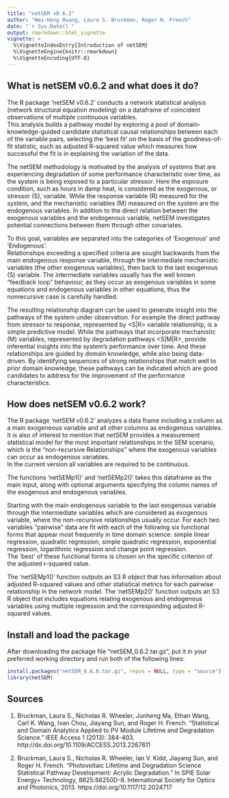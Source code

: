 ```yaml
---
title: "netSEM v0.6.2"
author: "Wei-Heng Huang, Laura S. Bruckman, Roger H. French"
date: "`r Sys.Date()`"
output: rmarkdown::html_vignette
vignette: >
  %\VignetteIndexEntry{Introduction of netSEM}
  %\VignetteEngine{knitr::rmarkdown}
  %\VignetteEncoding{UTF-8}
---
```


What is netSEM v0.6.2 and what does it do?
---------------------------

The R package 'netSEM v0.6.2' conducts a network statistical analysis (network structural equation modeling) on a dataframe of coincident observations of multiple continuous variables.  
This analysis builds a pathway model by exploring a pool of domain-knowledge-guided candidate statistical causal relationships between each of the variable pairs, selecting the 'best fit' on the basis of the goodness-of-fit statistic, such as adjusted R-squared value which measures how successful the fit is in explaining the variation of the data. 

The netSEM methodology is motivated by the analysis of systems that are experiencing degradation of some performance characteristic over time, as the system is being exposed to a particular stressor. 
Here the exposure condition, such as hours in damp heat, is considered as the exogenous, or stressor (S), variable. While the response variable (R) measured for the system, and the mechanistic variables (M) measured on the system are the endogenous variables. 
In addition to the direct relation between the exogenous variables and the endogenous variable, netSEM investigates potential connections between them through other covariates. 

To this goal, variables are separated into the categories of 'Exogenous' and 'Endogenous'.  
Relationships exceeding a specified criteria are sought backwards from the main endogenous response variable, through the intermediate mechanistic variables (the other exogenous variables), then back to the last exogenous (S) variable. 
The intermediate variables usually has the well known "feedback loop" behaviour, as they occur as exogenous variables in some equations and endogenous variables in other equations, thus the nonrecursive case is carefully handled. 

The resulting relationship diagram can be used to generate insight into the pathways of the system under observation. 
For example the direct pathway from stressor to response, represented by <S|R> variable relationship, is a simple predictive model. 
While the pathways that incorporate mechanistic (M) variables, represented by degradation pathways <S|M|R>, provide inferential insights into the system's performance over time. 
And these relationships are guided by domain knowledge, while also being data-driven. 
By identifying sequences of strong relationships that match well to prior domain knowledge, these pathways can be indicated which are good candidates to address for the improvement of the performance characteristics.


How does netSEM v0.6.2 work?
---------------------------

The R package 'netSEM v0.6.2' analyzes a data frame including a column as a main exogeneous variable and all other columns as endogenous variables. 
It is also of interest to mention that netSEM provides a measurement statistical model for the most important relationships in the SEM scenario, which is the "non-recursive Relationships" where the exogenous variables can occur as endogenous variables.  
In the current version all variables are required to be continuous.

The functions 'netSEMp1()' and 'netSEMp2()' takes this dataframe as the main input, along with optional arguments specifying the column names of the exogenous and endogenous variables.

Starting with the main endogenous variable to the last exogenous variable through the intermediate variables which are considered as exogenous variable, where the non-recursive relationships usually occur. 
For each two variables "pairwise" data are fit with each of the following six functional forms that appear most frequently in time domain science: simple linear regression, quadratic regression, simple quadratic regression, exponential regression, logarithmic regression and change point regression.  
The 'best' of these functional forms is chosen on the specific criterion of the adjusted r-squared value. 

The 'netSEMp1()' function outputs an S3 R object that has information about adjusted R-squared values and other statistical metrics for each pairwise relationship in the network model.
The 'netSEMp2()' function outputs an S3 R object that includes equations relating exogenous and endogenous variables using multiple regression and the corresponding adjusted R-squared values.

Install and load the package
--------------------------

After downloading the package file "netSEM_0.6.2.tar.gz", put it in your preferred working directory and run both of the following lines:
```r
install.packages("netSEM_0.6.0.tar.gz", repos = NULL, type = "source")
library(netSEM)
```

Sources
------------
1. Bruckman, Laura S., Nicholas R. Wheeler, Junheng Ma, Ethan Wang, Carl K. Wang, Ivan Chou, Jiayang Sun, and Roger H. French. "Statistical and Domain Analytics Applied to PV Module Lifetime and Degradation Science." IEEE Access 1 (2013): 384-403. http://dx.doi.org/10.1109/ACCESS.2013.2267611      

2. Bruckman, Laura S., Nicholas R. Wheeler, Ian V. Kidd, Jiayang Sun, and Roger H. French. "Photovoltaic Lifetime and Degradation Science Statistical Pathway Development: Acrylic Degradation." In SPIE Solar Energy+ Technology, 8825:88250D-8. International Society for Optics and Photonics, 2013. https://doi.org/10.1117/12.2024717 


